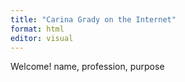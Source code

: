```yaml
---
title: "Carina Grady on the Internet"
format: html
editor: visual
---
```


Welcome! name, profession, purpose
